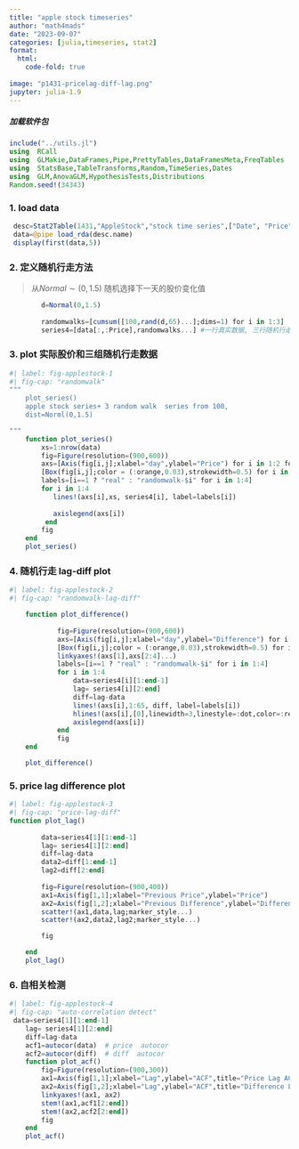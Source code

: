```yaml
---
title: "apple stock timeseries"
author: "math4mads"
date: "2023-09-07"
categories: [julia,timeseries, stat2]
format:
  html:
    code-fold: true
    
image: "p1431-pricelag-diff-lag.png"
jupyter: julia-1.9
---
```




##### 加载软件包
```julia
include("../utils.jl")
using  RCall
using  GLMakie,DataFrames,Pipe,PrettyTables,DataFramesMeta,FreqTables
using  StatsBase,TableTransforms,Random,TimeSeries,Dates
using  GLM,AnovaGLM,HypothesisTests,Distributions
Random.seed!(34343)
```

### 1.  load data

```julia
 desc=Stat2Table(1431,"AppleStock","stock time series",["Date", "Price", "Change", "Volume"])
 data=@pipe load_rda(desc.name)
 display(first(data,5))
```
###  2. 定义随机行走方法
>从$Normal∼(0,1.5)$ 随机选择下一天的股价变化值
    
```julia
        d=Normal(0,1.5)
        
        randomwalks=[cumsum([100,rand(d,65)...];dims=1) for i in 1:3]
        series4=[data[:,:Price],randomwalks...] #一行真实数据, 三行随机行走数据
```
    
### 3. plot 实际股价和三组随机行走数据   
```julia
#| label: fig-applestock-1
#| fig-cap: "randomwalk"
"""
    plot_series()
    apple stock series+ 3 random walk  series from 100, 
    dist=Norml(0,1.5)

"""
    function plot_series()
        xs=1:nrow(data)
        fig=Figure(resolution=(900,600))
        axs=[Axis(fig[i,j];xlabel="day",ylabel="Price") for i in 1:2 for j in 1:2]
        [Box(fig[i,j];color = (:orange,0.03),strokewidth=0.5) for i in 1:2 for j in 1:2 ]
        labels=[i==1 ? "real" : "randomwalk-$i" for i in 1:4]
        for i in 1:4
           lines!(axs[i],xs, series4[i], label=labels[i])
           
           axislegend(axs[i])
         end
        fig
    end
    plot_series()
``` 

### 4. 随机行走 lag-diff plot

```julia
#| label: fig-applestock-2
#| fig-cap: "randomwalk-lag-diff"

    function plot_difference()
            
            fig=Figure(resolution=(900,600))
            axs=[Axis(fig[i,j];xlabel="day",ylabel="Difference") for i in 1:2 for j in 1:2]
            [Box(fig[i,j];color = (:orange,0.03),strokewidth=0.5) for i in 1:2 for j in 1:2 ]
            linkyaxes!(axs[1],axs[2:4]...)
            labels=[i==1 ? "real" : "randomwalk-$i" for i in 1:4]
            for i in 1:4
                data=series4[i][1:end-1]
                lag= series4[i][2:end]
                diff=lag-data
                lines!(axs[i],1:65, diff, label=labels[i])
                hlines!(axs[i],[0],linewidth=3,linestyle=:dot,color=:red)
                axislegend(axs[i])
            end
            fig
    end

    plot_difference()
```

### 5. price lag  difference plot

```julia
#| label: fig-applestock-3
#| fig-cap: "price-lag-diff"
function plot_lag()
        
        data=series4[1][1:end-1]
        lag= series4[1][2:end]
        diff=lag-data
        data2=diff[1:end-1]
        lag2=diff[2:end]
        
        fig=Figure(resolution=(900,400))
        ax1=Axis(fig[1,1];xlabel="Previous Price",ylabel="Price")
        ax2=Axis(fig[1,2];xlabel="Previous Difference",ylabel="Difference")
        scatter!(ax1,data,lag;marker_style...)
        scatter!(ax2,data2,lag2;marker_style...)

        fig

    end
    plot_lag()
```

### 6.  自相关检测
```julia
#| label: fig-applestock-4
#| fig-cap: "auto-correlation detect"
 data=series4[1][1:end-1]
    lag= series4[1][2:end]
    diff=lag-data
    acf1=autocor(data)  # price  autocor
    acf2=autocor(diff)  # diff  autocor
    function plot_acf()
        fig=Figure(resolution=(900,300))
        ax1=Axis(fig[1,1];xlabel="Lag",ylabel="ACF",title="Price Lag ACF")
        ax2=Axis(fig[1,2];xlabel="Lag",ylabel="ACF",title="Difference Lag ACF")
        linkyaxes!(ax1, ax2)
        stem!(ax1,acf1[2:end])
        stem!(ax2,acf2[2:end])
        fig
    end
    plot_acf()
```


